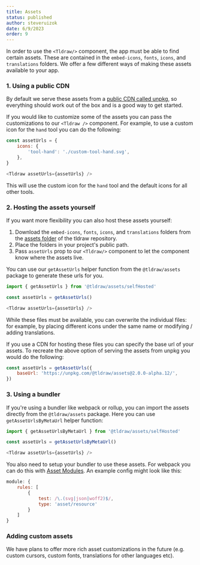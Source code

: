 ```yaml
---
title: Assets
status: published
author: steveruizok
date: 6/9/2023
order: 9
---
```


In order to use the `<Tldraw/>` component, the app must be able to find certain assets. These are contained in the `embed-icons`, `fonts`, `icons`, and `translations` folders. We offer a few different ways of making these assets available to your app.

### 1. Using a public CDN

By default we serve these assets from a [public CDN called unpkg](https://unpkg.com/browse/@tldraw/assets@2.0.0-alpha.12/), so everything should work out of the box and is a good way to get started.

If you would like to customize some of the assets you can pass the customizations to our `<Tldraw />` component. For example, to use a custom icon for the `hand` tool you can do the following:

```javascript
const assetUrls = {
    icons: {
        'tool-hand': './custom-tool-hand.svg',
    },
}

<Tldraw assetUrls={assetUrls} />
```

This will use the custom icon for the `hand` tool and the default icons for all other tools.


### 2. Hosting the assets yourself

If you want more flexibility you can also host these assets yourself:
1. Download the `embed-icons`, `fonts`, `icons`, and `translations` folders from the [assets folder](https://github.com/tldraw/tldraw/tree/main/assets) of the tldraw repository.
2. Place the folders in your project's public path.
3. Pass `assetUrls` prop to our `<Tldraw/>` component to let the component know where the assets live. 

You can use our `getAssetUrls` helper function from the `@tldraw/assets` package to generate these urls for you.
```javascript
import { getAssetUrls } from '@tldraw/assets/selfHosted'

const assetUrls = getAssetUrls()

<Tldraw assetUrls={assetUrls} />
```

While these files must be available, you can overwrite the individual files: for example, by placing different icons under the same name or modifying / adding translations.

If you use a CDN for hosting these files you can specify the base url of your assets. To recreate the above option of serving the assets from unpkg you would do the following:

```javascript
const assetUrls = getAssetUrls({
    baseUrl: 'https://unpkg.com/@tldraw/assets@2.0.0-alpha.12/',
})
```

### 3. Using a bundler

If you're using a bundler like webpack or rollup, you can import the assets directly from the `@tldraw/assets` package. Here you can use `getAssetUrlsByMetaUrl` helper function:
```javascript
import { getAssetUrlsByMetaUrl } from '@tldraw/assets/selfHosted'

const assetUrls = getAssetUrlsByMetaUrl()

<Tldraw assetUrls={assetUrls} />
```

You also need to setup your bundler to use these assets. For webpack you can do this with [Asset Modules](https://webpack.js.org/guides/asset-modules/). An example config might look like this:
```javascript
module: {
    rules: [
        {
            test: /\.(svg|json|woff2)$/,
            type: 'asset/resource'
        }
    ]
}
 ```


### Adding custom assets

We have plans to offer more rich asset customizations in the future (e.g. custom cursors, custom fonts, translations for other languages etc). 